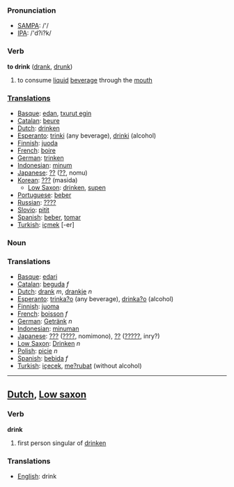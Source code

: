 === Pronunciation ===
*[[w:SAMPA|SAMPA]]: /'/
*[[w:IPA|IPA]]: /'d?i?k/

=== Verb ===

'''to drink''' ([[drank]], [[drunk]])

# to consume [[liquid]] [[beverage]] through the [[mouth]]

===[[Translation]]s===
*[[Basque]]: [[edan]], [[txurut egin]]
*[[Catalan]]: [[beure]]
*[[Dutch]]: [[drinken]]
*[[Esperanto]]: [[trinki]] (any beverage), [[drinki]] (alcohol)
*[[Finnish]]: [[juoda]]
*[[French]]: [[boire]]
*[[German]]: [[trinken]]
*[[Indonesian]]: [[minum]]
*[[Japanese]]: [[??]] ([[??]], nomu)
*[[Korean]]: [[???]] (masida)
**[[Low Saxon]]: [[drinken]], [[supen]]
*[[Portuguese]]: [[beber]]
*[[Russian]]: [[????]]
*[[Slovio]]: [[pitit]]
*[[Spanish]]: [[beber]], [[tomar]]
*[[Turkish]]: [[içmek]] [-er]

=== Noun ===
=== Translations ===
*[[Basque]]: [[edari]]
*[[Catalan]]: [[beguda]] ''f''
*[[Dutch]]: [[drank]] ''m'', [[drankje]] ''n''
*[[Esperanto]]: [[trinka?o]] (any beverage), [[drinka?o]] (alcohol)
*[[Finnish]]: [[juoma]]
*[[French]]: [[boisson]] ''f''
*[[German]]: [[Getränk]] ''n''
*[[Indonesian]]: [[minum|minuman]]
*[[Japanese]]: [[???]] ([[????]], nomimono), [[??]] ([[?????]], inry?)
*[[Low Saxon]]: [[Drinken]] ''n''
*[[Polish]]: [[picie]] ''n''
*[[Spanish]]: [[bebida]] ''f''
*[[Turkish]]: [[içecek]], [[me?rubat]] (without alcohol)

----

==[[Dutch]], [[Low saxon]]==

=== Verb ===

'''drink'''

# first person singular of [[drinken]]

=== Translations ===
*[[English]]: drink